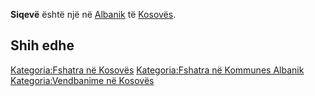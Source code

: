 {{Fshat në 
 | Emri                = Siqevë
 | EmriAlt                = 
 | NAME_SHORT_FORM=      
 | NAME_GENERIC=      
 | NAME_SORT_NAME_RO=      SIQEVE
 | FULL_NAME_RO = Siqevë
 | FULL_NAME_ND_RO=Siqeve
 | SORT_NAME_RG=SIQEVE
 | FULL_NAME_RG=Siqevë
 | FULL_NAME_ND_RG=Siqeve
 | SRP_NAME_SHORT_FORM=      
 | SRP_NAME_GENERIC=      
 | SRP_NAME_SORT_NAME_RO=      
 | SRP_FULL_NAME_RO = 
 | SRP_FULL_NAME_ND_RO=
 | SRP_SORT_NAME_RG=
 | SRP_FULL_NAME_RG=
 | SRP_FULL_NAME_ND_RG=
 | Emri (Rasa dhanore) = 
 | Figura              = 
 | Shteti              = Kosovo
 | Komuna              = Albanik
 | Kodi postar         = 
 | Sipërfaqja          = 

 | Popullsia           = 

 | Regj. i popullsisë  = 
 | Dend. e popullsisë  = 
 | Faqja zyrtare       = 
 <!--- Koordinatat ----> 
 | Gjerësia            = 42.626111
 | Gjatësia            = 20.688056
 | Lartësia            = 
}}
'''Siqevë''' është një [[]] në [[Albanik]] të [[Kosovës]].

<!-- == Gjeografia == -->
<!-- == Historia == -->
<!-- == Demografia == -->
== Shih edhe ==
{{Komuna Albanik}}
{{Kosovo-Administrata-Cung}}

[[Kategoria:Fshatra në Kosovës]]
[[Kategoria:Fshatra në Kommunes Albanik]]
[[Kategoria:Vendbanime në Kosovës]]